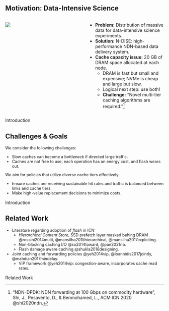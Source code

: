 ## Motivation: Data-Intensive Science {.smaller}

::: columns
::: {.column width="50%"}
![](images/lhcopen_data.svg)
:::
::: {.column width="50%"}

- **Problem:** Distribution of massive data for data-intensive science experiments.
- **Solution:** N-DISE: high-performance NDN-based data delivery system.
- **Cache capacity issue:** 20 GB of DRAM space allocated at each node.
    - DRAM is fast but small and expensive; NVMe is cheap and large but slow.
    - Logical next step: use both!
    - **Challenge:** "Novel multi-tier caching algorithms are required."[^ndndpdk]
:::
:::

[^ndndpdk]: "NDN-DPDK: NDN forwarding at 100 Gbps on commodity hardware", Shi, J., Pesavento, D., & Benmohamed, L., ACM ICN 2020 @shi2020ndn.

::: {.footer}
Introduction
:::

## Challenges & Goals

::: {style="font-size: 90%;"}
We consider the following challenges:

- Slow caches can become a [bottleneck]{.body-highlight-red} if directed large traffic.
- Caches are not free to use; each operation has an [energy]{.body-highlight-red} cost, and flash [wears out]{.body-highlight-red}.

We aim for policies that utilize diverse cache tiers effectively:

-   Ensure caches are receiving [sustainable hit rates]{.body-highlight} and traffic is balanced between links and cache tiers.
-   Make [high-value]{.body-highlight} replacement decisions to minimize costs.
:::

::: {.footer}
Introduction
:::

## Related Work

::: {style="font-size: 90%;"}
- Literature regarding adoption of *flash* in ICN:
    - *Hierarchical Content Store*, SSD prefetch layer masked behing DRAM @rossini2014multi, @mansilha2015hierarchical, @mansilha2017exploiting.
    - Non-blocking caching I/O @so2014toward, @pan2021nb.
    - Flash damage aware caching @shukla2016designing.
- Joint caching and forwarding policies @yeh2014vip, @ioannidis2017jointly, @mahdian2017mindelay.
    - VIP framework @yeh2014vip: congestion-aware, incorporates cache read rates.
:::

::: {.footer}
Related Work
:::